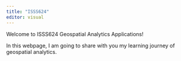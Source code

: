 ```yaml
---
title: "ISSS624"
editor: visual
---
```


Welcome to ISSS624 Geospatial Analytics Applications!

In this webpage, I am going to share with you my learning journey of geospatial analytics.
